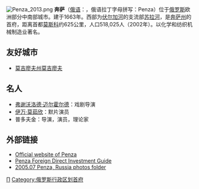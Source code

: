 {{expand|time=2016-06-04T17:10:42+00:00}}
{{no footnotes|time=2016-06-04T17:10:42+00:00}}

[[File:Penza_2013.png|thumb]]
'''奔萨'''（[[俄语|俄语]]：'''{{lang|ru|Пе́нза}}'''，俄语拉丁字母拼写：Penza）位于[[俄罗斯|俄罗斯]]欧洲部分中南部城市。建于1663年。西部为[[伏尔加河|伏尔加河]]的支流部[[苏拉河|苏拉河]]，是[[奔萨州|奔萨州]]的首府，距离首都[[莫斯科|莫斯科]]约625公里，人口518,025人（2002年）。以化学和纺织机械制造业著名。

== 友好城市 ==
* {{BLR}}[[莫吉廖夫州|莫吉廖夫州]][[莫吉廖夫|莫吉廖夫]]

== 名人 ==
* [[弗谢沃洛德·迈尔霍尔德|弗谢沃洛德·迈尔霍尔德]]：戏剧导演
* [[伊万·莫茹欣|伊万·莫茹欣]]：默片演员
* 普多夫金：导演，演员，理论家

== 外部链接 ==
* [http://www.penza-gorod.ru/ Official website of Penza] {{Wayback|url=http://www.penza-gorod.ru/ |date=20160223105328 }} {{ru icon}}
* [http://www.investinpenza.ru/ Penza Foreign Direct Investment Guide] {{Wayback|url=http://www.investinpenza.ru/ |date=20170916210525 }} {{ru icon}}{{en icon}}
* [http://crydee.sai.msu.ru/album/trips/2005.07.Penza/index.html 2005.07 Penza, Russia photos folder] {{Wayback|url=http://crydee.sai.msu.ru/album/trips/2005.07.Penza/index.html |date=20160304200502 }}

{{奔薩州城市}}
{{Authority control}}
{{Russia-geo-stub}}

[[Category:奔薩州城市|П]]
[[Category:俄罗斯行政区划首府|Category:俄罗斯行政区划首府]]